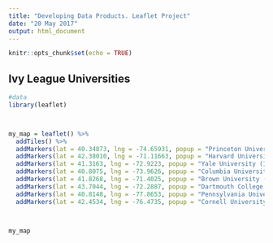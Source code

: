 ```yaml
---
title: "Developing Data Products. Leaflet Project"
date: "20 May 2017"
output: html_document
---
```


```r
knitr::opts_chunk$set(echo = TRUE)
```

## Ivy League Universities
```r

#data
library(leaflet)



my_map = leaflet() %>%
  addTiles() %>%
  addMarkers(lat = 40.34873, lng = -74.65931, popup = "Princeton University (1746)") %>%
  addMarkers(lat = 42.38010, lng = -71.11663, popup = "Harvard University (1636)") %>%
  addMarkers(lat = 41.3163, lng = -72.9223, popup = "Yale University (1701)") %>%
  addMarkers(lat = 40.8075, lng = -73.9626, popup = "Columbia University (1754)") %>%
  addMarkers(lat = 41.8268, lng = -71.4025, popup = "Brown University (1764)") %>%
  addMarkers(lat = 43.7044, lng = -72.2887, popup = "Dartmouth College (1769)") %>%
  addMarkers(lat = 40.8148, lng = -77.8653, popup = "Pennsylvania University (1740)") %>%
  addMarkers(lat = 42.4534, lng = -76.4735, popup = "Cornell University (1865)")
  


my_map

```
